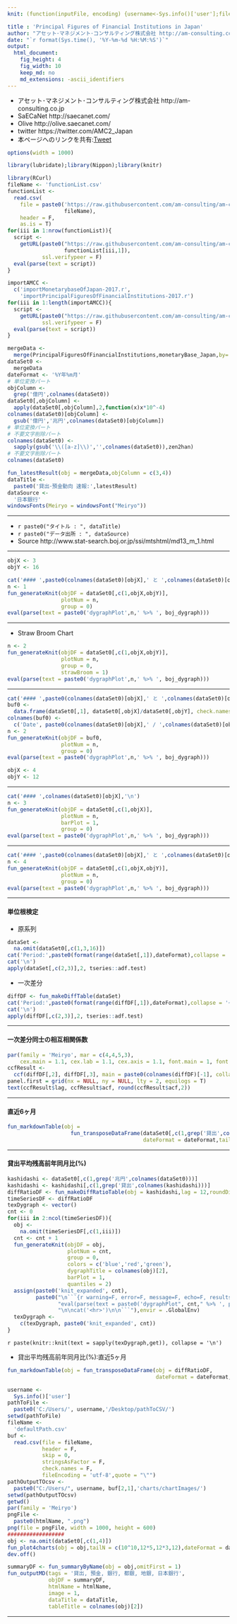 ```yaml
---
knit: (function(inputFile, encoding) {username<-Sys.info()['user'];fileName<-'defaultPath.csv';pathToFile <-paste0('C:/Users/', username,'/Desktop/pathToCSV/');setwd(pathToFile);buf0<-read.csv(fileName,header = F,skip = 0,stringsAsFactor = F,check.names = F,fileEncoding = 'utf-8');timeStamp<-format(Sys.time(),'%Y%m%d%H%M%S');htmlName<-'PrincipalFiguresOfFinancialInstitutionsInJapan';rmarkdown::render(inputFile, encoding = encoding, output_file = paste0('C:/Users/',username,buf0[2,1],'charts/','am-consulting.co.jp-',htmlName,'.html')) })

title : 'Principal Figures of Financial Institutions in Japan'
author: "アセット･マネジメント･コンサルティング株式会社 http://am-consulting.co.jp"
date: "`r format(Sys.time(), '%Y-%m-%d %H:%M:%S')`"
output: 
  html_document:
    fig_height: 4
    fig_width: 10
    keep_md: no
    md_extensions: -ascii_identifiers
---
```

<link href="http://knowledgevault.saecanet.com/components/rmarkdown-html.css" rel="stylesheet">
<style>.main-container {max-width : 1000px;}</style>
<script src="http://knowledgevault.saecanet.com/components/JavascriptCode.js"></script>

- アセット･マネジメント･コンサルティング株式会社 http://am-consulting.co.jp
- SaECaNet http://saecanet.com/
- Olive http://olive.saecanet.com/
- twitter https://twitter.com/AMC2_Japan
- 本ページへのリンクを共有:<a href="https://twitter.com/share" class="twitter-share-button" data-via="AMC2_Japan" data-size="large">Tweet</a> <script>!function(d,s,id){var js,fjs=d.getElementsByTagName(s)[0],p=/^http:/.test(d.location)?'http':'https';if(!d.getElementById(id)){js=d.createElement(s);js.id=id;js.src=p+'://platform.twitter.com/widgets.js';fjs.parentNode.insertBefore(js,fjs);}}(document, 'script', 'twitter-wjs');</script>

```r
options(width = 1000)
```

```r
library(lubridate);library(Nippon);library(knitr)
```

```r
library(RCurl)
fileName <- 'functionList.csv'
functionList <-
  read.csv(
    file = paste0('https://raw.githubusercontent.com/am-consulting/am-consulting.github.io/master/csv/',
                  fileName),
    header = F,
    as.is = T)
for(iii in 1:nrow(functionList)){
  script <- 
    getURL(paste0("https://raw.githubusercontent.com/am-consulting/am-consulting.github.io/master/", 
                  functionList[iii,1]),
           ssl.verifypeer = F)
  eval(parse(text = script))
}
```

```r
importAMCC <- 
  c('importMonetarybaseOfJapan-2017.r',
    'importPrincipalFiguresOfFinancialInstitutions-2017.r')
for(iii in 1:length(importAMCC)){
  script <-
    getURL(paste0("https://raw.githubusercontent.com/am-consulting/am-consulting.github.io/master/",importAMCC[iii]),
           ssl.verifypeer = F)
  eval(parse(text = script))
}
```

```r
mergeData <- 
  merge(PrincipalFiguresOfFinancialInstitutions,monetaryBase_Japan,by='Date',all=T)
dataSet0 <- 
  mergeData
dateFormat <- '%Y年%m月'
# 単位変換パート
objColumn <-
  grep('億円',colnames(dataSet0))
dataSet0[,objColumn] <- 
  apply(dataSet0[,objColumn],2,function(x)x*10^-4)
colnames(dataSet0)[objColumn] <-
  gsub('億円','兆円',colnames(dataSet0)[objColumn])
# 単位変換パート
# 不要文字削除パート
colnames(dataSet0) <-
  sapply(gsub('\\([a-z]\\)','',colnames(dataSet0)),zen2han)
# 不要文字削除パート
colnames(dataSet0)
```

```r
fun_latestResult(obj = mergeData,objColumn = c(3,4))
dataTitle <- 
  paste0('貸出･預金動向 速報:',latestResult)
dataSource <- 
  '日本銀行'
windowsFonts(Meiryo = windowsFont("Meiryo"))
```

***

- `r paste0("タイトル : ", dataTitle)`
- `r paste0("データ出所 : ", dataSource)`
- Source http://www.stat-search.boj.or.jp/ssi/mtshtml/md13_m_1.html

***

```r
objX <- 3
objY <- 16
```

```r
cat('#### ',paste0(colnames(dataSet0)[objX],' と ',colnames(dataSet0)[objY]),'\n')
n <- 1
fun_generateKnit(objDF = dataSet0[,c(1,objX,objY)],
                 plotNum = n,
                 group = 0)
eval(parse(text = paste0('dygraphPlot',n,' %>% ', boj_dygraph)))
```

***
- Straw Broom Chart

```r
n <- 2
fun_generateKnit(objDF = dataSet0[,c(1,objX,objY)],
                 plotNum = n,
                 group = 0,
                 strawBroom = 1)
eval(parse(text = paste0('dygraphPlot',n,' %>% ', boj_dygraph)))
```

***

```r
cat('#### ',paste0(colnames(dataSet0)[objX],' と ',colnames(dataSet0)[objY],'との比'),'\n')
buf0 <- 
  data.frame(dataSet0[,1], dataSet0[,objX]/dataSet0[,objY], check.names = F, stringsAsFactors = F)
colnames(buf0) <- 
  c('Date', paste0(colnames(dataSet0)[objX],' / ',colnames(dataSet0)[objY]))
n <- 2
fun_generateKnit(objDF = buf0,
                 plotNum = n,
                 group = 0)
eval(parse(text = paste0('dygraphPlot',n,' %>% ', boj_dygraph)))
```

```r
objX <- 4
objY <- 12
```

***

```r
cat('#### ',colnames(dataSet0)[objX],'\n')
n <- 3
fun_generateKnit(objDF = dataSet0[,c(1,objX)],
                 plotNum = n,
                 barPlot = 1,
                 group = 0)
eval(parse(text = paste0('dygraphPlot',n,' %>% ', boj_dygraph)))
```

***

```r
cat('#### ',paste0(colnames(dataSet0)[objX],' と ',colnames(dataSet0)[objY]),'\n')
n <- 4
fun_generateKnit(objDF = dataSet0[,c(1,objX,objY)],
                 plotNum = n,
                 group = 0)
eval(parse(text = paste0('dygraphPlot',n,' %>% ', boj_dygraph)))
```

***
#### 単位根検定
-  原系列

```r
dataSet <- 
  na.omit(dataSet0[,c(1,3,16)])
cat('Period:',paste0(format(range(dataSet[,1]),dateFormat),collapse = '~'))
cat('\n')
apply(dataSet[,c(2,3)],2, tseries::adf.test)
```

- 一次差分

```r
diffDF <- fun_makeDiffTable(dataSet)
cat('Period:',paste0(format(range(diffDF[,1]),dateFormat),collapse = '~'))
cat('\n')
apply(diffDF[,c(2,3)],2, tseries::adf.test)
```

***
#### 一次差分同士の相互相関係数

```r
par(family = 'Meiryo', mar = c(4,4,5,3), 
    cex.main = 1.1, cex.lab = 1.1, cex.axis = 1.1, font.main = 1, font.lab=1,font.axis =1)
ccfResult <- 
  ccf(diffDF[,2], diffDF[,3], main = paste0(colnames(diffDF)[-1], collapse = '\n×\n'))
panel.first = grid(nx = NULL, ny = NULL, lty = 2, equilogs = T)
text(ccfResult$lag, ccfResult$acf, round(ccfResult$acf,2))
```

***
#### 直近6ヶ月

```r
fun_markdownTable(obj = 
                    fun_transposeDataFrame(dataSet0[,c(1,grep('貸出',colnames(dataSet0)))],
                                           dateFormat = dateFormat,tailN = 6))
```

***
#### 貸出平均残高前年同月比(%)

```r
kashidashi <- dataSet0[,c(1,grep('兆円',colnames(dataSet0)))]
kashidashi <- kashidashi[,c(1,grep('貸出',colnames(kashidashi)))]
diffRatioDF <- fun_makeDiffRatioTable(obj = kashidashi,lag = 12,roundDigits = 1)
timeSeriesDF <- diffRatioDF
texDygraph <- vector()
cnt <- 0
for(iii in 2:ncol(timeSeriesDF)){
  obj <- 
    na.omit(timeSeriesDF[,c(1,iii)])
  cnt <- cnt + 1
  fun_generateKnit(objDF = obj, 
                   plotNum = cnt, 
                   group = 0, 
                   colors = c('blue','red','green'), 
                   dygraphTitle = colnames(obj)[2],
                   barPlot = 1,
                   quantiles = 2)
  assign(paste0('knit_expanded', cnt),
         paste0("\n```{r warning=F, error=F, message=F, echo=F, results='asis'}\n\n",
                "eval(parse(text = paste0('dygraphPlot", cnt," %>% ', primeMinisterOfJapan_dygraph)))",
                "\n\ncat('<hr>')\n\n```"),envir = .GlobalEnv)
  texDygraph <- 
    c(texDygraph, paste0('knit_expanded', cnt))
}
```

`r paste(knitr::knit(text = sapply(texDygraph,get)), collapse = '\n')`

- 貸出平均残高前年同月比(%):直近5ヶ月

```r
fun_markdownTable(obj = fun_transposeDataFrame(obj = diffRatioDF,
                                               dateFormat = dateFormat,tailN = 5))
```

```r
username <-
  Sys.info()['user']
pathToFile <-
  paste0('C:/Users/', username,'/Desktop/pathToCSV/')
setwd(pathToFile)
fileName <-
  'defaultPath.csv'
buf <-
  read.csv(file = fileName,
           header = F,
           skip = 0,
           stringsAsFactor = F,
           check.names = F,
           fileEncoding = 'utf-8',quote = "\"")
pathOutputTOcsv <-
  paste0("C:/Users/", username, buf[2,1],'charts/chartImages/')
setwd(pathOutputTOcsv)
getwd()
par(family = 'Meiryo')
pngFile <-
  paste0(htmlName, ".png")
png(file = pngFile, width = 1000, height = 600)
##################
obj <- na.omit(dataSet0[,c(1,4)])
fun_plot4charts(obj = obj,tailN = c(10^10,12*5,12*3,12),dateFormat = dateFormat)
dev.off()
```

```r
summaryDF <- fun_summaryByName(obj = obj,omitFirst = 1)
fun_outputMD(tags = '貸出, 預金, 銀行, 都銀, 地銀, 日本銀行',
             objDF = summaryDF,
             htmlName = htmlName,
             image = 1,
             dataTitle = dataTitle,
             tableTitle = colnames(obj)[2])
```

***
<script>MakeNegative()</script>
<script>
  (function(i,s,o,g,r,a,m){i['GoogleAnalyticsObject']=r;i[r]=i[r]||function(){
  (i[r].q=i[r].q||[]).push(arguments)},i[r].l=1*new Date();a=s.createElement(o),
  m=s.getElementsByTagName(o)[0];a.async=1;a.src=g;m.parentNode.insertBefore(a,m)
  })(window,document,'script','https://www.google-analytics.com/analytics.js','ga');

  ga('create', 'UA-3077339-5', 'auto');
  ga('send', 'pageview');

</script>
